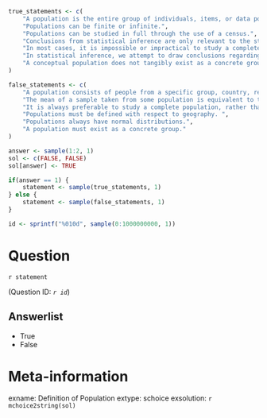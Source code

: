 ```r
true_statements <- c(
    "A population is the entire group of individuals, items, or data points under study.",
    "Populations can be finite or infinite.",
    "Populations can be studied in full through the use of a census.",
    "Conclusions from statistical inference are only relevant to the studied population. ",
    "In most cases, it is impossible or impractical to study a complete population. ",
    "In statistical inference, we attempt to draw conclusions regarding a population through the use of samples.",
    "A conceptual population does not tangibly exist as a concrete group, but still forms a valid population. "
)

false_statements <- c(
    "A population consists of people from a specific group, country, region, organization, or so forth. ",
    "The mean of a sample taken from some population is equivalent to that population's mean. ",
    "It is always preferable to study a complete population, rather than a sample. ",
    "Populations must be defined with respect to geography. ",
    "Populations always have normal distributions.",
    "A population must exist as a concrete group."
)

answer <- sample(1:2, 1)
sol <- c(FALSE, FALSE)
sol[answer] <- TRUE

if(answer == 1) {
    statement <- sample(true_statements, 1)
} else {
    statement <- sample(false_statements, 1)
}

id <- sprintf("%010d", sample(0:1000000000, 1))

```

Question
========
`r statement`

(Question ID: *`r id`*)

Answerlist
----------
* True
* False

Meta-information
================
exname: Definition of Population
extype: schoice
exsolution: `r mchoice2string(sol)`